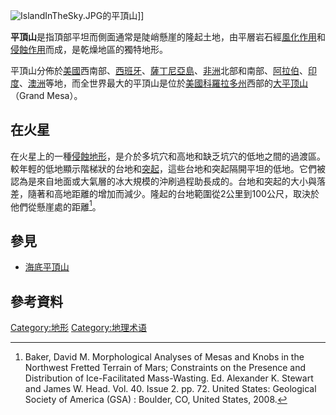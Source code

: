 {{otheruses|subject=一種地形構造|other=河南省中南部地级市|平顶山市}}
[[Image:IslandInTheSky.JPG|thumb]]的平頂山]]

'''平頂山'''是指頂部平坦而側面通常是陡峭懸崖的隆起土地，由平層岩石經[[風化作用|風化作用]]和[[侵蝕作用|侵蝕作用]]而成，是乾燥地區的獨特地形。

平頂山分佈於[[美國|美國]]西南部、[[西班牙|西班牙]]、[[薩丁尼亞島|薩丁尼亞島]]、[[非洲|非洲]]北部和南部、[[阿拉伯|阿拉伯]]、[[印度|印度]]、[[澳洲|澳洲]]等地，而全世界最大的平頂山是位於[[美國|美國]][[科羅拉多州|科羅拉多州]]西部的[[大平顶山|大平顶山]]（Grand Mesa）。

== 在火星 ==
在火星上的一種[[侵蝕地形|侵蝕地形]]，是介於多坑穴和高地和缺乏坑穴的低地之間的過渡區。較年輕的低地顯示階梯狀的台地和[[山|突起]]，這些台地和突起隔開平坦的低地。它們被認為是來自地面或大氣層的冰大規模的沖刷過程助長成的。台地和突起的大小與落差，隨著和高地距離的增加而減少。隆起的台地範圍從2公里到100公尺，取決於他們從懸崖處的距離<ref>Baker, David M. Morphological Analyses of Mesas and Knobs in the Northwest Fretted Terrain of Mars; Constraints on the Presence and Distribution of Ice-Facilitated Mass-Wasting. Ed. Alexander K. Stewart and James W. Head. Vol. 40. Issue 2. pp. 72. United States: Geological Society of America (GSA) : Boulder, CO, United States, 2008.</ref>。

== 參見 ==
* [[海底平頂山|海底平頂山]]

== 參考資料 ==
{{Commonscat|Mesas}}
{{reflist}}

{{Authority control}}
[[Category:地形|Category:地形]]
[[Category:地理术语|Category:地理术语]]

{{Geo-stub}}